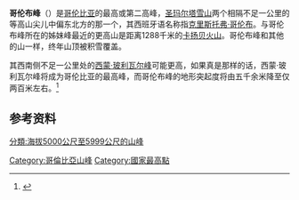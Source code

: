 {{Infobox mountain
| Name = 哥伦布峰
| Elevation= 5700米<ref>数据来自SRTM，当地地图认为最高海拔5,700 米，但海拔5,775的数据也常常使用。</ref>
| Prominence = 5508米或200米
| Map = Colombia
| Map_caption = Location of Pico Cristóbal Colón in Colombia
| Label_position = left
| Listing = [[各国最高点列表|各国最高点列表]]
| Location = {{flag|Colombia}}
| Range =[[圣玛尔塔内华达山脉|圣玛尔塔雪山]]
| Lat_d = 10 | lat_m = 50 | lat_s = 18 | lat_NS = N
| Long_d = 73 | long_m = 41 | long_s = 12 | long_EW = W
| Coordinates = {{coord|10|50|18|N|73|41|12|W|type:mountain_region:CO|display=inline}}
}}

'''哥伦布峰'''（{{lang-es|Pico Cristóbal Colón}}）是[[哥伦比亚|哥伦比亚]]的最高或第二高峰，[[圣玛尔塔内华达山脉|圣玛尔塔雪山]]两个相隔不足一公里的等高山尖儿中偏东北方的那一个，其西班牙语名称指[[克里斯托弗·哥伦布|克里斯托弗·哥伦布]]。与哥伦布峰所在的姊妹峰最近的更高山是距离1288千米的[[卡扬贝火山|卡扬贝火山]]。哥伦布峰和其他的山一样，终年山顶被积雪覆盖。

其西南侧不足一公里处的[[西蒙·玻利瓦尔峰|西蒙·玻利瓦尔峰]]可能更高，如果真是那样的话，西蒙·玻利瓦尔峰将成为哥伦比亚的最高峰，而哥伦布峰的地形突起度将由五千余米降至仅两百米左右。<ref>{{Cite web |url=http://www.andes.org.uk/peak-info-5000/colon-colombia-info.htm |title=Andes site |accessdate=2011-02-01 |archive-date=2011-03-13 |archive-url=https://web.archive.org/web/20110313071807/http://www.andes.org.uk/peak-info-5000/colon-colombia-info.htm |dead-url=yes }}</ref>

==参考资料==
{{reflist}}

{{DEFAULTSORT:Cristóbal Colón}}
[[Category:哥倫比亞山峰|Category:哥倫比亞山峰]]
[[Category:國家最高點|Category:國家最高點]]
[[分類:海拔5000公尺至5999公尺的山峰|分類:海拔5000公尺至5999公尺的山峰]]
{{南美洲地理小作品}}